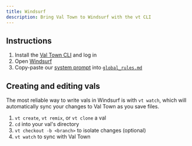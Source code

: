 ```yaml
---
title: Windsurf
description: Bring Val Town to Windsurf with the vt CLI
---
```


## Instructions

1. Install the [Val Town CLI](https://github.com/val-town/vt) and log in
2. Open [Windsurf](https://windsurf.com/)
3. Copy-paste our [system prompt](https://www.val.town/x/valdottown/Townie/code/prompts/system_prompt.txt) into [`global_rules.md`](https://docs.windsurf.com/windsurf/cascade/memories#rules)

## Creating and editing vals

The most reliable way to write vals in Windsurf is with `vt watch`, which will automatically sync your changes to Val Town as you save files.

1. `vt create`, `vt remix`, or `vt clone` a val
2. `cd` into your val's directory
3. `vt checkout -b <branch>` to isolate changes (optional)
4. `vt watch` to sync with Val Town
